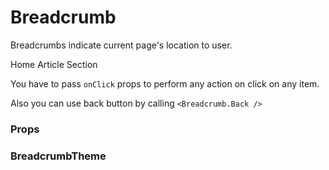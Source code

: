 
<Meta title="Core" component={Breadcrumb} />

# Breadcrumb

Breadcrumbs indicate current page's location to user.

<Preview withToolbar>
    <Story name="Breadcrumb">
        <Breadcrumb>
            <Breadcrumb.Item onClick={action('Home')}>Home</Breadcrumb.Item>
            <Breadcrumb.Item onClick={action('Article')}>Article</Breadcrumb.Item>
            <Breadcrumb.Item disabled onClick={action('Section')}>Section</Breadcrumb.Item>
        </Breadcrumb>
    </Story>
</Preview>

You have to pass `onClick` props to perform any action on click on any item.

Also you can use back button by calling `<Breadcrumb.Back />`

<Preview withToolbar>
    <Breadcrumb.Back onClick={action('Back')} />
</Preview>

### Props

<Props of={Breadcrumb} />

### BreadcrumbTheme

<Props of={stories.ThemeInterface} />
